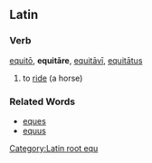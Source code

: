 [[Category:Latin root equ]]

==Latin==
===Verb===
[[equito|equitō]], '''equitāre''', [[equitavi|equitāvī]], [[equitatus|equitātus]]

#to [[ride]] (a horse)
===Related Words===
*[[eques]]
*[[equus]]
